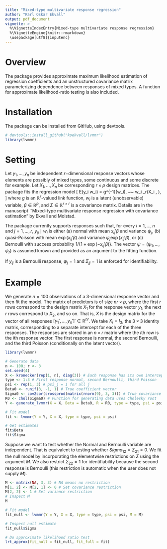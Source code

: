 ```yaml
---
title: "Mixed-type multivariate response regression"
author: "Karl Oskar Ekvall"
output: pdf_document
vignette: >
  %\VignetteIndexEntry{Mixed-type multivariate response regression}
  %\VignetteEngine{knitr::rmarkdown}
  \usepackage[utf8]{inputenc}
---
```


# Overview

The package provides approximate maximum likelihood estimation of regression coefficients and an unstructured covariance matrix parameterizing dependence between responses of mixed types. A function for approximate likelihood-ratio testing is also included.
 
# Installation

The package can be installed from GitHub, using devtools.

```r
# devtools::install_github("koekvall/lvmmr")
library(lvmmr)
```


# Setting

Let $y_1, \dots, y_n$ be independent $r-$dimensional response vectors whose elements are possibly of mixed types, some continuous and some discrete for example. Let $X_1, \dots, X_n$ be corresponding $r\times p$ design matrices. The package fits the regression model
\[
    E(y_i \mid w_i) = g^{-1}(w_i), ~~ w_i \sim \mathrm{N}_r(X_i \beta, \Sigma),
\]
where $g$ is an $\mathbb{R}^r$-valued link function, $w_i$ is a latent (unobservable) variable, $\beta \in \mathbb{R}^p$, and $\Sigma \in \mathbb{R}^{r\times r}$ is a covariance matrix. Details are in the manuscript ``Mixed-type multivariate response regression with covariance estimation" by Ekvall and Molstad.

The package currently supports responses such that, for every $i = 1, \dots, n$ and $j = 1, \dots, r$, $y_{ij} \mid w_i$ is either (a) normal with mean $x_{ij}' \beta$ and variance $\psi_j$, (b) quasi-Poisson with mean $\exp(x_{ij}' \beta)$ and variance $\psi_j \exp(x_{ij}'\beta)$, or (c) Bernoulli with success probability $1 / \{1 + \exp(-x_{ij}'\beta)\}$. The vector $\psi = (\psi_1, \dots, \psi_r)$ is assumed known and provided as an argument to the fitting function.

If $y_{ij}$ is a Bernoulli response, $\psi_j = 1$ and $\Sigma_{jj}  = 1$ is enforced for identifiability.

# Example

We generate $n = 100$ observations of a $3$-dimensional response vector and then fit the model. The matrix of predictors is of size $nr\times p$, where the first $r$ rows correspond to the design matrix $X_1$ for the response vector $y_1$, the next $r$ rows correspond to $X_2$, and so on. That is, $X$ is the design matrix for the vector of all responses $[y_1', \dots, y_n']' \in \mathbb{R}^{nr}$. We take $X_i = I_3$, the $3\times 3$ identity matrix, corresponding to a separate intercept for each of the three responses. The responses are stored in an $n\times r$ matrix where the $i$th row is the $i$th response vector. The first response is normal, the second Bernoulli, and the third Poisson (conditionally on the latent vector).

```r
library(lvmmr)

# Generate data
n <- 100; r <- 3
set.seed(4)
X <- kronecker(rep(1, n), diag(3)) # Each response has its own intercept
type <- 1:3 # First response normal, second Bernoulli, third Poisson
psi <- rep(1, 3) # psi_j = 1 for all j
Beta0 <- runif(3, -1, 1) # True coefficient vector
Sigma0 <- cov2cor(crossprod(matrix(rnorm(9), 3, 3))) # True covariance matrix
R0 <- chol(Sigma0) # Function for generating data uses Cholesky root
Y <- generate_lvmmr(X = X, Beta = Beta0, R = R0, type = type, psi = psi)

# Fit model
fit <- lvmmr(Y = Y, X = X, type = type, psi = psi)

# Get estimates
fit$Beta
fit$Sigma
```

Suppose we want to test whether the Normal and Bernoulli variable are independent. That is equivalent to testing whether $Sigma_{12} = \Sigma_{21} = 0$. We fit the null model by incorporating the elementwise restrictions on $\Sigma$ using the argument $M$. We also restrict $\Sigma_{22} = 1$ for identifiability because the second response is Bernoulli (this restriction is automatic when the user does not supply $M$).

```r
M <- matrix(NA, 3, 3) # NA means no restriction
M[1, 2] <- M[2, 1] <- 0 # Set covariance restriction
M[2, 2] <- 1 # Set variance restriction
# Inspect M
M

# Fit model
fit_null <- lvmmr(Y = Y, X = X, type = type, psi = psi, M = M)

# Inspect null estimate
fit_null$Sigma

# Do approximate likelihood ratio test
lrt_approx(fit_null = fit_null, fit_full = fit)
```


